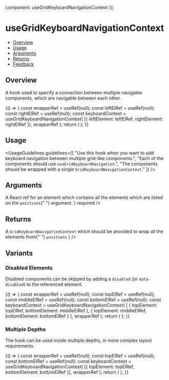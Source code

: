 
  component: useGridKeyboardNavigationContext
});

<Meta
  title="Hooks/useGridKeyboardNavigationContext"
  component={useGridKeyboardNavigationContext}
  argTypes={metaSettings.argTypes}
  decorators={metaSettings.decorators}
/>

# useGridKeyboardNavigationContext

- [Overview](#overview)
- [Usage](#usage)
- [Arguments](#arguments)
- [Returns](#returns)
- [Feedback](#feedback)

## Overview

A hook used to specify a connection between multiple navigable components, which are navigable between each other.

<Canvas>
  <Story name="Overview">
    {() => {
      const wrapperRef = useRef(null);
      const leftElRef = useRef(null);
      const rightElRef = useRef(null);
      const keyboardContext = useGridKeyboardNavigationContext(
        [{ leftElement: leftElRef, rightElement: rightElRef }],
        wrapperRef
      );
      return (
        <GridKeyboardNavigationContext.Provider value={keyboardContext}>
          <Flex ref={wrapperRef}>
            <DummyNavigableGrid ref={leftElRef} itemsCount={15} numberOfItemsInLine={4} itemPrefix="L" />
            <DummyNavigableGrid ref={rightElRef} itemsCount={7} numberOfItemsInLine={2} itemPrefix="R" />
          </Flex>
        </GridKeyboardNavigationContext.Provider>
      );
    }}
  </Story>
</Canvas>

## Usage

<UsageGuidelines
  guidelines={[
    "Use this hook when you want to add keyboard navigation between multiple grid-like components.",
    "Each of the components should use `useGridKeyboardNavigation`.",
    "The components should be wrapped with a single `GridKeyboardNavigationContext`."
  ]}
/>

## Arguments

<FunctionArguments>
  <FunctionArgument
    name="positions"
    type="Array[ { topElement: React.MutableRefObject, bottomElement: React.MutableRefObject } | { leftElement: React.MutableRefObject, rightElement: React.MutableRefObject } ]"
    description="An array of relations between pairs of elements"
    required
  />
  <FunctionArgument
    name="wrapperRef"
    type="React.MutableRefObject"
    description={
      <>
        A React ref for an element which contains all the elements which are listed on the <code>positions</code>{" "}
        argument.
      </>
    }
    required
  />
</FunctionArguments>

## Returns

<FunctionArguments>
  <FunctionArgument
    name="result"
    type="Object"
    description={
      <>
        A <code>GridKeyboardNavigationContext</code> which should be provided to wrap all the elements from{" "}
        <code>positions</code>
      </>
    }
  />
</FunctionArguments>

## Variants

### Disabled Elements

Disabled components can be skipped by adding a `disabled` (or `data-disabled`) to the referenced element.

<Canvas>
  <Story name="Disabled Elements">
    {() => {
      const wrapperRef = useRef(null);
      const topElRef = useRef(null);
      const middleElRef = useRef(null);
      const bottomElRef = useRef(null);
      const keyboardContext = useGridKeyboardNavigationContext(
        [
          { topElement: topElRef, bottomElement: middleElRef },
          { topElement: middleElRef, bottomElement: bottomElRef }
        ],
        wrapperRef
      );
      return (
        <GridKeyboardNavigationContext.Provider value={keyboardContext}>
          <Flex
            ref={wrapperRef}
            direction={Flex.directions.COLUMN}
            justify={Flex.align.CENTER}
            className="use-grid-keyboard-dummy-grid-wrapper"
          >
            <DummyNavigableGrid ref={topElRef} itemsCount={3} numberOfItemsInLine={3} itemPrefix="T" />
            <DummyNavigableGrid ref={middleElRef} itemsCount={3} numberOfItemsInLine={3} itemPrefix="M" disabled />
            <DummyNavigableGrid ref={bottomElRef} itemsCount={3} numberOfItemsInLine={3} itemPrefix="B" />
          </Flex>
        </GridKeyboardNavigationContext.Provider>
      );
    }}
  </Story>
</Canvas>

### Multiple Depths

The hook can be used inside multiple depths, in more complex layout requirements.

<Canvas>
  <Story name="Multiple Depths" play={useGridContextMultipleDepthsPlaySuite}>
    {() => {
      const wrapperRef = useRef(null);
      const topElRef = useRef(null);
      const bottomElRef = useRef(null);
      const keyboardContext = useGridKeyboardNavigationContext(
        [{ topElement: topElRef, bottomElement: bottomElRef }],
        wrapperRef
      );
      return (
        <GridKeyboardNavigationContext.Provider value={keyboardContext}>
          <Flex id="twoGridLayoutsWrapper" ref={wrapperRef} direction={Flex.directions.COLUMN} tabIndex={-1}>
            <LayoutWithInnerKeyboardNavigation id="gridLayoutTop" itemPrefix="T" ref={topElRef} />
            <LayoutWithInnerKeyboardNavigation id="gridLayoutBottom" itemPrefix="B" ref={bottomElRef} />
          </Flex>
        </GridKeyboardNavigationContext.Provider>
      );
    }}
  </Story>
</Canvas>
